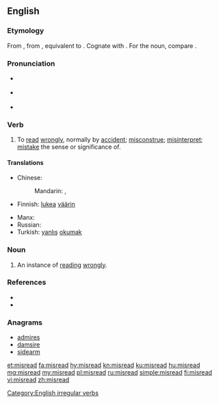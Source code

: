 ==English==

===Etymology===
From {{etyl|enm|en}} {{term|misreden|lang=enm}}, from {{etyl|ang|en}} {{m|ang|misrǣdan||to advise wrongly; read wrongly}}, equivalent to {{prefix|mis|read|lang=en}}. Cognate with {{etyl|de|-}} {{term|missraten||to fail, go wrong, become wayward|lang=de}}. For the noun, compare {{etyl|ang|-}} {{m|ang|misrǣd||misguidance; misconduct}}.

===Pronunciation===
* {{sense|verb, not past tense or past participle}} {{IPA|/ˈmɪsɹid/|/mɪsˈɹid/|lang=en}}
* {{sense|past tense and past participle}} {{IPA|/ˈmɪsɹɛd/|/mɪsˈɹɛd/|lang=en}}
* {{rhymes|iːd|lang=en}}

===Verb===
{{en-verb|misreads|misreading|misread}}

# To [[read]] [[wrongly]], normally by [[accident]]; [[misconstrue]]; [[misinterpret]]; [[mistake]] the sense or significance of.

====Translations====
{{trans-top|to read wrongly}}
* Chinese:
*: Mandarin: {{t|cmn|讀錯|sc=Hani}}, {{t|cmn|读错|tr=dúcuò|sc=Hani}}
* Finnish: [[lukea]] [[väärin]]
{{trans-mid}}
* Manx: {{t|gv|meelhaih}}
* Russian: {{t|ru|неправильно прочитать|pf|tr=neprávilʹno pročitátʹ|sc=Cyrl}}
* Turkish: [[yanlış]] [[okumak]]
{{trans-bottom}}

===Noun===
{{en-noun}}

# An instance of [[read]]ing [[wrongly]].

===References===
* {{R:Century 1911}}
* {{R:Webster 1913}}

===Anagrams===
* [[admires#English|admires]]
* [[damsire#English|damsire]]
* [[sidearm#English|sidearm]]

[[Category:English irregular verbs]]

[[et:misread]]
[[fa:misread]]
[[hy:misread]]
[[kn:misread]]
[[ku:misread]]
[[hu:misread]]
[[mg:misread]]
[[my:misread]]
[[pl:misread]]
[[ru:misread]]
[[simple:misread]]
[[fi:misread]]
[[vi:misread]]
[[zh:misread]]